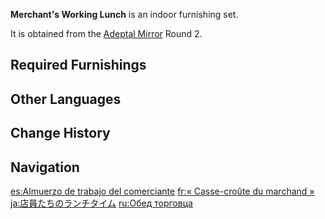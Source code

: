 {{Furnishing Infobox
|id             = 350014
|image          = Furnishing Set Merchant's Working Lunch Display.png
|category       = Indoor Set
|subcategory    = Set
|quality        = 4
|adeptal_energy = 180
|load           = 1,150
|description    = People manning a merchant store must be ready to receive customers at any time. As such, they often use simple stoves to make lunch for themselves to avoid missing any business due to not manning the store constantly.
|blueprint      = Adeptal Mirror
|adeptal mirror = 2
}}
'''Merchant's Working Lunch''' is an indoor furnishing set.

It is obtained from the [[Adeptal Mirror]] Round 2.

==Required Furnishings==
{{Recipe
|type = Furnishing Set
|Portable Stove = 1
|Fir Case Shelf Combination = 1
|Open-Top Fir Shelf = 1
|sort = Portable Stove;Fir Case Shelf Combination;Open-Top Fir Shelf
|yield = 0
}}

==Other Languages==
{{Other Languages
|en      = Merchant's Working Lunch
|zhs     = 店员们的午间工作餐
|zhs_rm  = Diànyuánmen de Wǔjiān Gōngzuòcān
|zht     = 店員們的午間工作餐
|zht_rm  = Diànyuánmen de Wǔjiān Gōngzuòcān
|zh_tl   = Employees' Working Lunch
|ja      = 店員たちのランチタイム
|ja_rm   = Ten'in-tachi no Ranchi Taimu
|ja_tl   = Employees' Lunch Time
|ko      = 점원들의 점심 식사
|ko_rm   = Jeomwondeul-ui Jeomsim Siksa
|ko_tl   = Employees' Lunch
|es      = Almuerzo de trabajo del comerciante
|es_tl   = Merchant's Work Lunch
|fr      = «&nbsp;Casse-croûte du marchand&nbsp;»
|fr_tl   = "Merchant's Snack"
|ru      = Обед торговца
|ru_tl   = Merchant's Dinner
|th      = มื้อเที่ยงตอนทำงานสำหรับพนักงาน
|th_rm   = 
|th_tl   = 
|vi      = Cơm Trưa Văn Phòng
|vi_tl   = 
|de      = Arbeitsessen des Kaufmanns
|de_tl   = Working Meal of the Merchant
|id      = Jam Makan Siang Pedagang
|id_tl   = Merchant's Lunch Time
|pt      = Almoço de Trabalho do Comerciante
|pt_tl   = 
|tr      = Tüccarın Öğle Yemeği
|tr_tl   = 
|it      = Spuntino del mercante
|it_tl   = 
}}

==Change History==
{{Change History|1.5}}

==Navigation==
{{Furnishing Navbox/Sets|type=regular}}

[[es:Almuerzo de trabajo del comerciante]]
[[fr:« Casse-croûte du marchand »]]
[[ja:店員たちのランチタイム]]
[[ru:Обед торговца]]